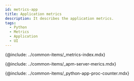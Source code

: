 ```yaml
---
id: metrics-app
title: Application metrics
description: It describes the application metrics.
tags:
  - Python
  - Metrics
  - Application
  - UI
---
```



{@include: ../common-items/_metrics-index.mdx} 

{@include: ../common-items/_apm-server-merics.mdx}

{@include: ../common-items/_python-app-proc-counter.mdx} 
